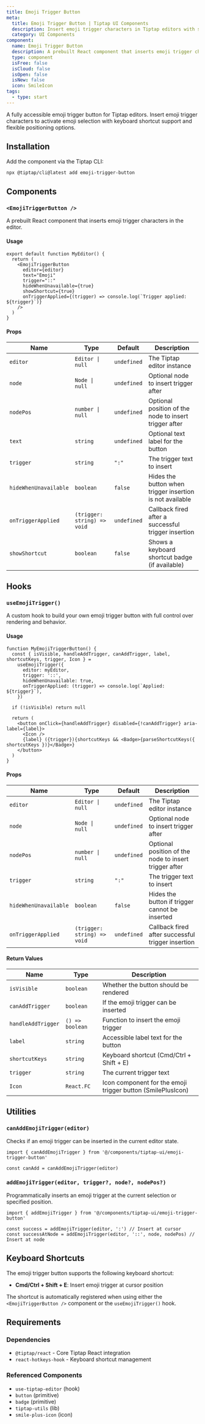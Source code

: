 ```yaml
---
title: Emoji Trigger Button
meta:
  title: Emoji Trigger Button | Tiptap UI Components
  description: Insert emoji trigger characters in Tiptap editors with smart positioning, customizable triggers, keyboard shortcuts, and accessibility support.
  category: UI Components
component:
  name: Emoji Trigger Button
  description: A prebuilt React component that inserts emoji trigger characters in the editor.
  type: component
  isFree: false
  isCloud: false
  isOpen: false
  isNew: false
  icon: SmileIcon
tags:
  - type: start
---
```



A fully accessible emoji trigger button for Tiptap editors. Insert emoji trigger characters to activate emoji selection with keyboard shortcut support and flexible positioning options.

<CodeDemo isScrollable src="https://template.tiptap.dev/preview/tiptap-ui/emoji-trigger-button" />

## Installation

Add the component via the Tiptap CLI:

```bash
npx @tiptap/cli@latest add emoji-trigger-button
```

## Components

### `<EmojiTriggerButton />`

A prebuilt React component that inserts emoji trigger characters in the editor.

#### Usage

```tsx
export default function MyEditor() {
  return (
    <EmojiTriggerButton
      editor={editor}
      text="Emoji"
      trigger="::"
      hideWhenUnavailable={true}
      showShortcut={true}
      onTriggerApplied={(trigger) => console.log(`Trigger applied: ${trigger}`)}
    />
  )
}
```

#### Props

| Name                  | Type                        | Default     | Description                                              |
| --------------------- | --------------------------- | ----------- | -------------------------------------------------------- |
| `editor`              | `Editor \| null`            | `undefined` | The Tiptap editor instance                               |
| `node`                | `Node \| null`              | `undefined` | Optional node to insert trigger after                    |
| `nodePos`             | `number \| null`            | `undefined` | Optional position of the node to insert trigger after    |
| `text`                | `string`                    | `undefined` | Optional text label for the button                       |
| `trigger`             | `string`                    | `":"`       | The trigger text to insert                               |
| `hideWhenUnavailable` | `boolean`                   | `false`     | Hides the button when trigger insertion is not available |
| `onTriggerApplied`    | `(trigger: string) => void` | `undefined` | Callback fired after a successful trigger insertion      |
| `showShortcut`        | `boolean`                   | `false`     | Shows a keyboard shortcut badge (if available)           |

## Hooks

### `useEmojiTrigger()`

A custom hook to build your own emoji trigger button with full control over rendering and behavior.

#### Usage

```tsx
function MyEmojiTriggerButton() {
  const { isVisible, handleAddTrigger, canAddTrigger, label, shortcutKeys, trigger, Icon } =
    useEmojiTrigger({
      editor: myEditor,
      trigger: '::',
      hideWhenUnavailable: true,
      onTriggerApplied: (trigger) => console.log(`Applied: ${trigger}`),
    })

  if (!isVisible) return null

  return (
    <button onClick={handleAddTrigger} disabled={!canAddTrigger} aria-label={label}>
      <Icon />
      {label} ({trigger}){shortcutKeys && <Badge>{parseShortcutKeys({ shortcutKeys })}</Badge>}
    </button>
  )
}
```

#### Props

| Name                  | Type                        | Default     | Description                                           |
| --------------------- | --------------------------- | ----------- | ----------------------------------------------------- |
| `editor`              | `Editor \| null`            | `undefined` | The Tiptap editor instance                            |
| `node`                | `Node \| null`              | `undefined` | Optional node to insert trigger after                 |
| `nodePos`             | `number \| null`            | `undefined` | Optional position of the node to insert trigger after |
| `trigger`             | `string`                    | `":"`       | The trigger text to insert                            |
| `hideWhenUnavailable` | `boolean`                   | `false`     | Hides the button if trigger cannot be inserted        |
| `onTriggerApplied`    | `(trigger: string) => void` | `undefined` | Callback fired after successful trigger insertion     |

#### Return Values

| Name               | Type            | Description                                                 |
| ------------------ | --------------- | ----------------------------------------------------------- |
| `isVisible`        | `boolean`       | Whether the button should be rendered                       |
| `canAddTrigger`    | `boolean`       | If the emoji trigger can be inserted                        |
| `handleAddTrigger` | `() => boolean` | Function to insert the emoji trigger                        |
| `label`            | `string`        | Accessible label text for the button                        |
| `shortcutKeys`     | `string`        | Keyboard shortcut (Cmd/Ctrl + Shift + E)                    |
| `trigger`          | `string`        | The current trigger text                                    |
| `Icon`             | `React.FC`      | Icon component for the emoji trigger button (SmilePlusIcon) |

## Utilities

### `canAddEmojiTrigger(editor)`

Checks if an emoji trigger can be inserted in the current editor state.

```tsx
import { canAddEmojiTrigger } from '@/components/tiptap-ui/emoji-trigger-button'

const canAdd = canAddEmojiTrigger(editor)
```

### `addEmojiTrigger(editor, trigger?, node?, nodePos?)`

Programmatically inserts an emoji trigger at the current selection or specified position.

```tsx
import { addEmojiTrigger } from '@/components/tiptap-ui/emoji-trigger-button'

const success = addEmojiTrigger(editor, ':') // Insert at cursor
const successAtNode = addEmojiTrigger(editor, '::', node, nodePos) // Insert at node
```

## Keyboard Shortcuts

The emoji trigger button supports the following keyboard shortcut:

- **Cmd/Ctrl + Shift + E**: Insert emoji trigger at cursor position

The shortcut is automatically registered when using either the `<EmojiTriggerButton />` component or the `useEmojiTrigger()` hook.

## Requirements

### Dependencies

- `@tiptap/react` - Core Tiptap React integration
- `react-hotkeys-hook` - Keyboard shortcut management

### Referenced Components

- `use-tiptap-editor` (hook)
- `button` (primitive)
- `badge` (primitive)
- `tiptap-utils` (lib)
- `smile-plus-icon` (icon)
